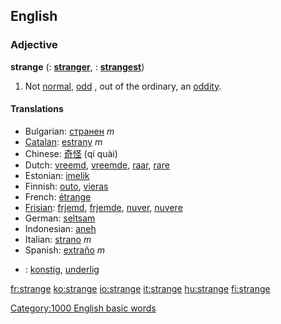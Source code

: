 ==English==
{{rank|reached|appeared|spoke|462|strange|force|character|taking}}

===Adjective===
'''strange'''  ({{compar}}: '''[[stranger]]''', {{superl}}: '''[[strangest]]''')
# Not [[normal]], [[odd]] , out of the ordinary, an [[oddity]].

====Translations====
*Bulgarian: [[странен]] ''m''
*[[Catalan]]: [[estrany]] ''m''
*Chinese: [[奇怪]] (qí quài)
*Dutch: [[vreemd]], [[vreemde]], [[raar]], [[rare]]
*Estonian: [[imelik]]
*Finnish: [[outo]], [[vieras]]
*French: [[étrange]]
*[[Frisian]]: [[frjemd]], [[frjemde]], [[nuver]], [[nuvere]] 
*German: [[seltsam]]
*Indonesian: [[aneh]]
*Italian: [[strano]] ''m''
*Spanish: [[extraño]] ''m''
*{{sv}}: [[konstig]], [[underlig]]
  
[[Category:1000 English basic words]]

[[fr:strange]]
[[ko:strange]]
[[io:strange]]
[[it:strange]]
[[hu:strange]]
[[fi:strange]]